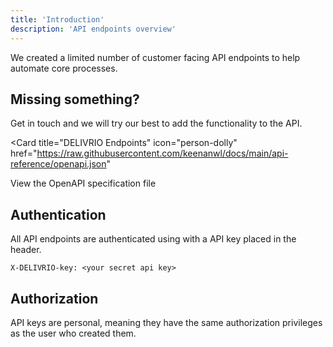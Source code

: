 ```yaml
---
title: 'Introduction'
description: 'API endpoints overview'
---
```


We created a limited number of customer facing API endpoints to help automate core processes.

## Missing something?
Get in touch and we will try our best to add the functionality to the API.

<Card
  title="DELIVRIO Endpoints"
  icon="person-dolly"
  href="https://raw.githubusercontent.com/keenanwl/docs/main/api-reference/openapi.json"
>
  View the OpenAPI specification file
</Card>

## Authentication

All API endpoints are authenticated using with a API key placed in the header.

```
X-DELIVRIO-key: <your secret api key>
```

## Authorization
API keys are personal, meaning they have the same authorization privileges as the user who created them.
